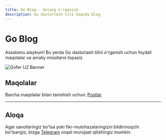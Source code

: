 ```yaml
---
title: Go Blog - Golang o'rganish
description: Go dasturlash tili haqida blog
---
```


# Go Blog 

Assalomu alaykum! Bu yerda Go dasturlash tilini o'rganish uchun foydali maqolalar va amaliy misollarni topasiz.

![Gofer UZ Banner](https://raw.githubusercontent.com/gofer-uz/.github/main/PROFILE/BANNER.png)

## Maqolalar

Barcha maqolalar bilan tanishish uchun: [Postlar](/posts)

---

## Aloqa 
Agar savollaringiz bo'lsa yoki fikr-mulohazalaringizni bildirmoqchi bo'lsangiz, bizga [Telegram](https://t.me/goferuz) orqali murojaat qilishingiz mumkin.
